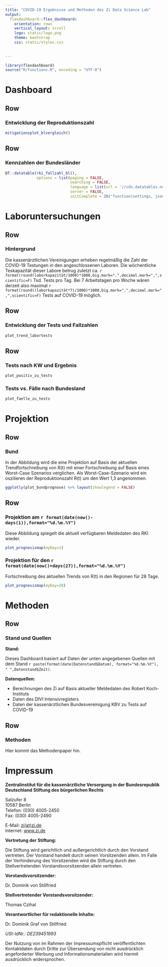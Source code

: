 ```yaml
---
title: "COVID-19 Ergebnisse und Methoden des Zi Data Science Lab"
output: 
  flexdashboard::flex_dashboard:
    orientation: rows
    vertical_layout: scroll 
    logo: static/logo.png
    theme: bootstrap
    css: static/styles.css
    
    
---
```


```r
library(flexdashboard)
source("R/functions.R", encoding = "UTF-8")
```

# Dashboard 

Row {data-height=400}
------------------------------------------------------------------------
### **Entwicklung der Reproduktionszahl**

```r
mitigationsplot_blvergleich() 

```

Row
-----------------------------------------------------------------------

### **Kennzahlen der Bundesländer**

```r
DT::datatable(rki_fallzahl_bl(),
              options = list(paging = FALSE,
                             searching = FALSE,
                             language = list(url = '//cdn.datatables.net/plug-ins/1.10.11/i18n/German.json'),
                             server = FALSE,
                             initComplete = JS("function(settings, json) {","$(this.api().table().header()).css({'background-color':'#0086C5','color': '#fff'});","}")))

```

# Laboruntersuchungen

Row{data-height=100}
-----------------------------------------------------------------------

### **Hintergrund**

Die kassenärztlichen Vereinigungen erheben regelmäßig die Zahl der COVID-19 Testungen in den angeschlossenen Laboren. Die wöchentliche Teskapazität dieser Labore betrug zuletzt ca. `r format(round(laborkapazität/1000)*1000,big.mark=".",decimal.mark=",",scientific=F)` Tsd. Tests pro Tag. Bei 7 Arbeitstagen pro Woche wären derzeit also maximal `r format(round((laborkapazität*7)/1000)*1000,big.mark=".",decimal.mark=",",scientific=F)` Tests auf COVID-19 möglich.


Row 
-----------------------------------------------------------------------

### Entwicklung der Tests und Fallzahlen

```r
plot_trend_labortests

```

Row 
-----------------------------------------------------------------------

### Tests nach KW und Ergebnis

```r
plot_positiv_zu_tests
```



### Tests vs. Fälle nach Bundesland

```r
plot_faelle_zu_tests
```


# Projektion

Row {data-height=500}
-----------------------------------------------------------------------

### **Bund**

In der Abbildung wird die eine Projektion auf Basis der aktuellen Trendfortschreibung von R(t) mit einer Fortschreibung auf Basis eines Worst-Case Szenarios verglichen. Als Worst-Case-Szenario wird ein oszilieren der Reproduktionszahl R(t) um den Wert 1,3 angenommen.

```r
ggplotly(plot_bundprognose) %>% layout(showlegend = FALSE)
```


Row {data-height=800}
-----------------------------------------------------------------------

### **Projektion am `r format(date(now()-days(1)),format="%d.%m.%Y")`**

Diese Abbildung spiegelt die aktuell verfügbaren Meldedaten des RKI wieder. 

```r
plot_prognosismap(myDay=1)
```

### **Projektion für den `r format(date(now()+days(27)),format="%d.%m.%Y")`**

Fortschreibung des aktuellen Trends von R(t) in den Regionen für 28 Tage.

```r
plot_prognosismap(myDay=28)
```

# Methoden

Row 
-----------------------------------------------------------------------

### Stand und Quellen

**Stand:**

Dieses Dashboard basiert auf Daten der unten angegebenen Quellen mit dem Stand `r paste(format(date(Datenstand$Datum), format="%d.%m.%Y"), " ",Datenstand$Zeit)`.

**Datenquellen:**

- Berechnungen des Zi auf Basis aktueller Meldedaten des Robert Koch-Instituts
- Daten des DIVI Intensivregisters
- Daten der kassenärztlichen Bundesvereinigung KBV zu Tests auf COVID-19

Row 
-----------------------------------------------------------------------

### Methoden

Hier kommt das Methodenpaper hin.


# Impressum

**Zentralinstitut für die kassenärztliche Versorgung in der Bundesrepublik Deutschland Stiftung des bürgerlichen Rechts**

Salzufer 8  
10587 Berlin  
Telefon: (030) 4005-2450  
Fax: (030) 4005-2490

E-Mail: [zi(at)zi.de](mailto:zi(at)zi.de)  
Internet: [www.zi.de](http://www.zi.de)

**Vertretung der Stiftung:**

Die Stiftung wird gerichtlich und außergerichtlich durch den Vorstand vertreten. Der Vorstand handelt durch seinen Vorsitzenden allein. Im Falle der Verhinderung des Vorsitzenden wird die Stiftung durch den Stellvertretenden Vorstandsvorsitzenden allein vertreten.

**Vorstandsvorsitzender:**

Dr. Dominik von Stillfried  

**Stellvertretender Vorstandsvorsitzender:**

Thomas Czihal

**Verantwortlicher für redaktionelle Inhalte:**

Dr. Dominik Graf von Stillfried

*USt-IdNr.: DE239451993*
  
Der Nutzung von im Rahmen der Impressumspflicht veröffentlichten Kontaktdaten durch Dritte zur Übersendung von nicht ausdrücklich angeforderter Werbung und Informationsmaterialien wird hiermit ausdrücklich widersprochen.

